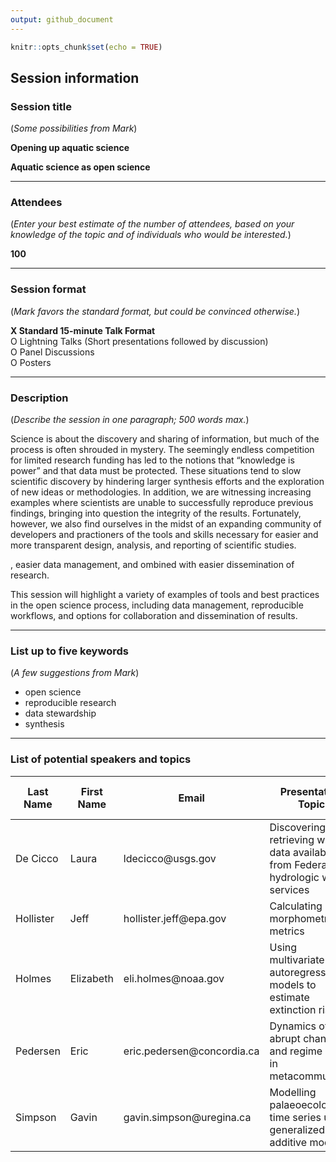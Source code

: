 ```yaml
---
output: github_document
---
```


```r
knitr::opts_chunk$set(echo = TRUE)
```

## Session information

### Session title

(_Some possibilities from Mark_)

__Opening up aquatic science__

__Aquatic science as open science__

***

### Attendees 

(_Enter your best estimate of the number of attendees, based on your knowledge of the topic and of individuals who would be interested._)

__100__


***

### Session format

(_Mark favors the standard format, but could be convinced otherwise._)

__X Standard 15-minute Talk Format__  
O Lightning Talks (Short presentations followed by discussion)  
O Panel Discussions  
O Posters  


***

### Description 

(_Describe the session in one paragraph; 500 words max._)

Science is about the discovery and sharing of information, but much of the process is often shrouded in mystery. The seemingly endless competition for limited research funding has led to the notions that "knowledge is power" and that data must be protected. These situations tend to slow scientific discovery by hindering larger synthesis efforts and the exploration of new ideas or methodologies. In addition, we are witnessing increasing examples where scientists are unable to successfully reproduce previous findings, bringing into question the integrity of the results. Fortunately, however, we also find ourselves in the midst of an expanding community of developers and practioners of the tools and skills necessary for easier and more transparent design, analysis, and reporting of scientific studies.

, easier data management, and ombined with easier dissemination of research. 

This session will highlight a variety of examples of tools and best practices in the open science process, including data management, reproducible workflows, and options for collaboration and dissemination of results.


***

### List up to five keywords

(_A few suggestions from Mark_)

* open science
* reproducible research
* data stewardship
* synthesis


***

### List of potential speakers and topics

| Last Name | First Name | Email | Presentation Topic | Tentative Title | Speaker invited? | Speaker tentatively confirmed? |
|-----------|------------|-------|--------------------|-----------------|:----------------:|:------------------------------:|
| De Cicco | Laura | ldecicco@usgs.gov | Discovering and retrieving water data available from Federal hydrologic web services | [tentative title] | N | N |
| Hollister | Jeff | hollister.jeff@epa.gov | Calculating lake morphometry metrics  | [tentative title] | N | N |
| Holmes | Elizabeth | eli.holmes@noaa.gov | Using multivariate autoregressive models to estimate extinction risks | [tentative title] | N | N |
| Pedersen | Eric | eric.pedersen@concordia.ca | Dynamics of abrupt change and regime shifts in metacommunities | [tentative title] | N | N |
| Simpson | Gavin | gavin.simpson@uregina.ca | Modelling palaeoecological time series using generalized additive models | [tentative title] | N | N |

